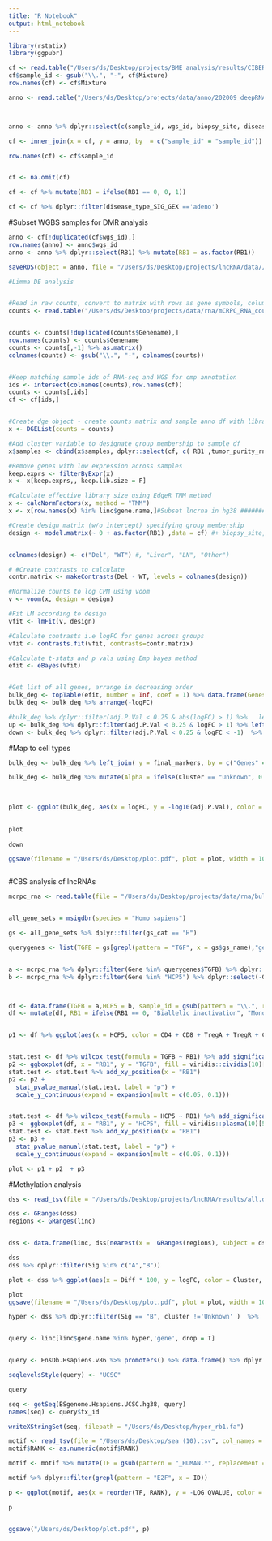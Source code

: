 ```yaml
---
title: "R Notebook"
output: html_notebook
---
```


```r
library(rstatix)
library(ggpubr)
```




```r
cf <- read.table("/Users/ds/Desktop/projects/BME_analysis/results/CIBERSORTx_Job33_Adjusted.txt", sep = "\t", header = T)
cf$sample_id <- gsub("\\.", "-", cf$Mixture)
row.names(cf) <- cf$Mixture

anno <- read.table("/Users/ds/Desktop/projects/data/anno/202009_deepRNAseq_sample_full.txt", header =T)



anno <- anno %>% dplyr::select(c(sample_id, wgs_id, biopsy_site, disease_type_SIG_GEX, ID_patient, RB1, tumor_purity_rna, tumor_purity_wgs, tumor_purity_hist)) 

cf <- inner_join(x = cf, y = anno, by  = c("sample_id" = "sample_id"))

row.names(cf) <- cf$sample_id


cf <- na.omit(cf)

cf <- cf %>% mutate(RB1 = ifelse(RB1 == 0, 0, 1))

cf <- cf %>% dplyr::filter(disease_type_SIG_GEX =='adeno')

```

#Subset WGBS samples for DMR analysis
```r
anno <- cf[!duplicated(cf$wgs_id),]
row.names(anno) <- anno$wgs_id
anno <- anno %>% dplyr::select(RB1) %>% mutate(RB1 = as.factor(RB1))

saveRDS(object = anno, file = "/Users/ds/Desktop/projects/lncRNA/data//RB1_mCRPC_WGBS_anno.rds")

```




```r
#Limma DE analysis 


#Read in raw counts, convert to matrix with rows as gene symbols, columns as samples
counts <- read.table("/Users/ds/Desktop/projects/data/rna/mCRPC_RNA_counts_genename.txt", header = T)


counts <- counts[!duplicated(counts$Genename),]
row.names(counts) <- counts$Genename
counts <- counts[,-1] %>% as.matrix()
colnames(counts) <- gsub("\\.", "-", colnames(counts))  


#Keep matching sample ids of RNA-seq and WGS for cmp annotation
ids <- intersect(colnames(counts),row.names(cf))
counts <- counts[,ids]
cf <- cf[ids,]


#Create dge object - create counts matrix and sample anno df with library sizes
x <- DGEList(counts = counts)

#Add cluster variable to designate group membership to sample df
x$samples <- cbind(x$samples, dplyr::select(cf, c( RB1 ,tumor_purity_rna)))

#Remove genes with low expression across samples
keep.exprs <- filterByExpr(x)
x <- x[keep.exprs,, keep.lib.size = F]

#Calculate effective library size using EdgeR TMM method
x <- calcNormFactors(x, method = "TMM")
x <- x[row.names(x) %in% linc$gene.name,]#Subset lncrna in hg38 ###############

#Create design matrix (w/o intercept) specifying group membership
design <- model.matrix(~ 0 + as.factor(RB1) ,data = cf) #+ biopsy_site, data = cf) #+ disease_type_SIG_GEX, data = cf)


colnames(design) <- c("Del", "WT") #, "Liver", "LN", "Other")

# #Create contrasts to calculate
contr.matrix <- makeContrasts(Del - WT, levels = colnames(design))

#Normalize counts to log CPM using voom
v <- voom(x, design = design)

#Fit LM according to design
vfit <- lmFit(v, design)

#Calculate contrasts i.e logFC for genes across groups
vfit <- contrasts.fit(vfit, contrasts=contr.matrix)

#Calculate t-stats and p vals using Emp bayes method
efit <- eBayes(vfit)


#Get list of all genes, arrange in decreasing order
bulk_deg <- topTable(efit, number = Inf, coef = 1) %>% data.frame(Genes = row.names(.))  %>% arrange(-logFC) 
bulk_deg <- bulk_deg %>% arrange(-logFC)

#bulk_deg %>% dplyr::filter(adj.P.Val < 0.25 & abs(logFC) > 1) %>%   left_join(y = filt_markers, by = c("Genes" = "gene"))
up <- bulk_deg %>% dplyr::filter(adj.P.Val < 0.25 & logFC > 1) %>% left_join( y = final_markers, by = c("Genes" = "gene"))
down <- bulk_deg %>% dplyr::filter(adj.P.Val < 0.25 & logFC < -1)  %>% arrange(logFC) %>% left_join( y = final_markers, by = c("Genes" = "gene"))
```


#Map to cell types

```r
bulk_deg <- bulk_deg %>% left_join( y = final_markers, by = c("Genes" = "gene")) %>% mutate(Cluster = ifelse(is.na(cluster), "Unknown", cluster))

bulk_deg <- bulk_deg %>% mutate(Alpha = ifelse(Cluster == "Unknown", 0.1, 1))

                                          
                                   
plot <- ggplot(bulk_deg, aes(x = logFC, y = -log10(adj.P.Val), color = Cluster, alpha = Alpha, label = Genes) ) + geom_point() + scale_color_manual(values = c("purple", "orange", "red", "black", "darkgreen", "navy", "grey")) + geom_hline(yintercept = -log10(0.25), linetype= 'dashed') + geom_vline(xintercept = c(-1,1), linetype = 'dashed') + geom_text_repel(data = dplyr::filter(bulk_deg, abs(logFC) > 1 & adj.P.Val < 0.25 ), force = 0.5) + ggtitle(label = "lncRNAs associated with RB1 biallelic inactivation")
                                   

plot             
                               
down

ggsave(filename = "/Users/ds/Desktop/plot.pdf", plot = plot, width = 10)



```


#CBS analysis of lncRNAs
```r
mcrpc_rna <- read.table(file = "/Users/ds/Desktop/projects/data/rna/bulkRNA_mCRPC_CPM_gene.txt", header = T)


all_gene_sets = msigdbr(species = "Homo sapiens")

gs <- all_gene_sets %>% dplyr::filter(gs_cat == "H")

querygenes <- list(TGFB = gs[grepl(pattern = "TGF", x = gs$gs_name),"gene_symbol", drop = T])


a <- mcrpc_rna %>% dplyr::filter(Gene %in% querygenes$TGFB) %>% dplyr::select(-Gene) %>% log1p()  %>% colMeans()
b <- mcrpc_rna %>% dplyr::filter(Gene %in% "HCP5") %>% dplyr::select(-Gene) %>% log1p() %>% colMeans()



df <- data.frame(TGFB = a,HCP5 = b, sample_id = gsub(pattern = "\\.", replacement = "-", x = names(b)))  %>% merge(cf) 
df <- mutate(df, RB1 = ifelse(RB1 == 0, "Biallelic inactivation", "Monoallelic inactivation/wildtype"))


p1 <- df %>% ggplot(aes(x = HCP5, color = CD4 + CD8 + TregA + TregR + CTL1 + CTL2 + NK + NKT +  Th117, y =  TGFB )) + geom_point() + geom_smooth(method = "lm", color = "black") + stat_cor() + scale_color_viridis_c(option = 'plasma', name = "Fraction NK and T cell") + ylab("MutSigDB TGFB GEX") + xlab("HCP5 GEX")


stat.test <- df %>% wilcox_test(formula = TGFB ~ RB1) %>% add_significance()   
p2 <- ggboxplot(df, x = "RB1", y = "TGFB", fill = viridis::cividis(10)[5])
stat.test <- stat.test %>% add_xy_position(x = "RB1")
p2 <- p2 + 
  stat_pvalue_manual(stat.test, label = "p") +
  scale_y_continuous(expand = expansion(mult = c(0.05, 0.1)))


stat.test <- df %>% wilcox_test(formula = HCP5 ~ RB1) %>% add_significance()   
p3 <- ggboxplot(df, x = "RB1", y = "HCP5", fill = viridis::plasma(10)[5])
stat.test <- stat.test %>% add_xy_position(x = "RB1")
p3 <- p3 + 
  stat_pvalue_manual(stat.test, label = "p") +
  scale_y_continuous(expand = expansion(mult = c(0.05, 0.1)))

plot <- p1 + p2  + p3


```

#Methylation analysis
```r



dss <- read_tsv(file = "/Users/ds/Desktop/projects/lncRNA/results/all.dmr.RB1.format.bed", col_names = c("chrom", "start", "end", "Diff", "Stat"))

dss <- GRanges(dss)
regions <- GRanges(linc)


dss <- data.frame(linc, dss[nearest(x =  GRanges(regions), subject = dss),] ) %>% inner_join(bulk_deg, by = c("gene.name" = "Genes" )) %>% mutate(Sig = ifelse(gene.name %in% up$Genes & Diff < -0.05, "A", ifelse(gene.name %in% down$Genes & Diff > 0.05, "B", "Other")   ))

dss
dss %>% dplyr::filter(Sig %in% c("A","B"))

plot <- dss %>% ggplot(aes(x = Diff * 100, y = logFC, color = Cluster, label= gene.name, alpha = Sig)) + geom_point(size= 1) + geom_vline(xintercept = c(-5,5), linetype = "dashed")  + geom_hline(yintercept = c(-1,1), linetype = "dashed") + geom_text_repel(data = dplyr::filter(dss, Sig %in% c("A", "B") & Cluster != "Unknown"), force =10) + scale_alpha_manual(values = c(1,1,0.5))  + ylab("logFC RB1 loss v.s wildtype") + xlab("Methylation difference RB1 loss - wildtype") + scale_color_manual(values = c("purple", "orange", "red", "black", "darkgreen", "navy", "grey"))

plot
ggsave(filename = "/Users/ds/Desktop/plot.pdf", plot = plot, width = 10)

```


```r


hyper <- dss %>% dplyr::filter(Sig == "B", cluster !='Unknown' )  %>% .$gene.name


query <- linc[linc$gene.name %in% hyper,'gene', drop = T] 


query <- EnsDb.Hsapiens.v86 %>% promoters() %>% data.frame() %>% dplyr::filter(gene_id %in% query) %>% GRanges()

seqlevelsStyle(query) <- "UCSC"

query

seq <- getSeq(BSgenome.Hsapiens.UCSC.hg38, query)
names(seq) <- query$tx_id

writeXStringSet(seq, filepath = "/Users/ds/Desktop/hyper_rb1.fa")


```


```r


motif <- read_tsv(file = "/Users/ds/Desktop/sea (10).tsv", col_names = T)
motif$RANK <- as.numeric(motif$RANK)

motif <- motif %>% mutate(TF = gsub(pattern = "_HUMAN.*", replacement = "", x = ID)) %>% mutate(Label = ifelse(RANK %in% 1:10, "A", ifelse(TF %in% c("ANDR", "FOXA1", "HOXB13", "NKX31", "ETV1", "ERG", "ETV2", "ETV3", "ETV4", "ETV5", "E2F3", "E2F6"), "B", "C"))) 

motif %>% dplyr::filter(grepl(pattern = "E2F", x = ID))

p <- ggplot(motif, aes(x = reorder(TF, RANK), y = -LOG_QVALUE, color = Label, label = TF)) + geom_point() + theme(axis.text.x = element_text(size = 0)) + geom_text_repel(data = dplyr::filter(motif, Label %in% c("A", "B")), direction = "y") + scale_color_manual(values = c("navy", "darkred", "grey")) + xlab("RANK") 

p


ggsave("/Users/ds/Desktop/plot.pdf", p)
```